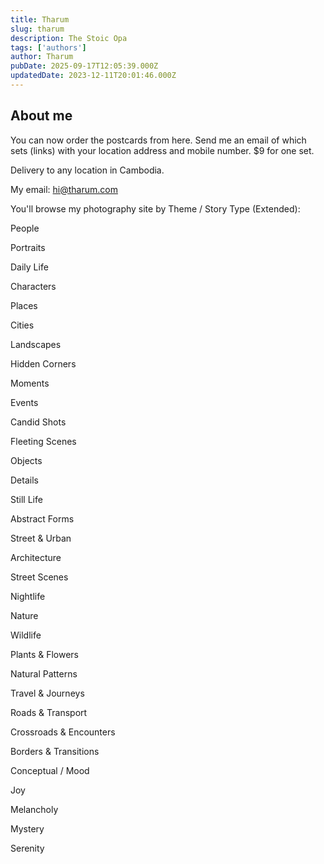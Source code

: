 ```yaml
---
title: Tharum
slug: tharum
description: The Stoic Opa
tags: ['authors']
author: Tharum
pubDate: 2025-09-17T12:05:39.000Z
updatedDate: 2023-12-11T20:01:46.000Z
---
```

## About me

You can now order the postcards from here.
Send me an email of which sets (links) with your location address and mobile number.
$9 for one set.

Delivery to any location in Cambodia.

My email: hi@tharum.com

You'll browse my photography site by Theme / Story Type (Extended):

People

Portraits

Daily Life

Characters


Places

Cities

Landscapes

Hidden Corners


Moments

Events

Candid Shots

Fleeting Scenes

Objects

Details

Still Life

Abstract Forms

Street & Urban

Architecture

Street Scenes

Nightlife

Nature

Wildlife

Plants & Flowers

Natural Patterns

Travel & Journeys

Roads & Transport

Crossroads & Encounters

Borders & Transitions

Conceptual / Mood

Joy

Melancholy

Mystery

Serenity